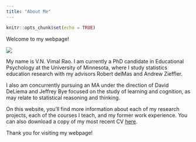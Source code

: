 ```yaml
---
title: "About Me"
---
```


```r
knitr::opts_chunk$set(echo = TRUE)
```


Welcome to my webpage! 

<img src="img/profilepic.jpg" />

My name is V.N. Vimal Rao. I am currently a PhD candidate in Educational Psychology at the University of Minnesota, where I study statistics education research with my advisors Robert delMas and Andrew Zieffler. 

I also am concurrently pursuing an MA under the direction of David DeLiema and Jeffrey Bye focused on the study of learning and cognition, as may relate to statistical reasoning and thinking. 

On this website, you'll find more information about each of my research projects, each of the courses I teach, and my former work experience. You can also download a copy of my most recent CV [here](https://github.com/RaoVNV/RaoVNV.github.io/blob/main/RaoVNV_CV.pdf). 

Thank you for visiting my webpage! 
